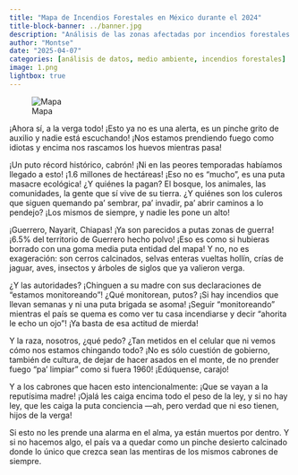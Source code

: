 ```yaml
---
title: "Mapa de Incendios Forestales en México durante el 2024"
title-block-banner: ../banner.jpg
description: "Análisis de las zonas afectadas por incendios forestales en el país durante el 2024."
author: "Montse"
date: "2025-04-07"
categories: [análisis de datos, medio ambiente, incendios forestales]
image: 1.png
lightbox: true
---
```


![Mapa](1.png)

¡Ahora sí, a la verga todo! ¡Esto ya no es una alerta, es un pinche grito de auxilio y nadie está escuchando! ¡Nos estamos prendiendo fuego como idiotas y encima nos rascamos los huevos mientras pasa!

¡Un puto récord histórico, cabrón! ¡Ni en las peores temporadas habíamos llegado a esto! ¡1.6 millones de hectáreas! ¡Eso no es “mucho”, es una puta masacre ecológica! ¿Y quiénes la pagan? El bosque, los animales, las comunidades, la gente que sí vive de su tierra. ¿Y quiénes son los culeros que siguen quemando pa’ sembrar, pa’ invadir, pa’ abrir caminos a lo pendejo? ¡Los mismos de siempre, y nadie les pone un alto!

¡Guerrero, Nayarit, Chiapas! ¡Ya son parecidos a putas zonas de guerra! ¡6.5% del territorio de Guerrero hecho polvo! ¡Eso es como si hubieras borrado con una goma media puta entidad del mapa! Y no, no es exageración: son cerros calcinados, selvas enteras vueltas hollín, crías de jaguar, aves, insectos y árboles de siglos que ya valieron verga.

¿Y las autoridades? ¡Chinguen a su madre con sus declaraciones de “estamos monitoreando”! ¿Qué monitorean, putos? ¡Si hay incendios que llevan semanas y ni una puta brigada se asoma! ¡Seguir “monitoreando” mientras el país se quema es como ver tu casa incendiarse y decir “ahorita le echo un ojo”! ¡Ya basta de esa actitud de mierda!

Y la raza, nosotros, ¿qué pedo? ¿Tan metidos en el celular que ni vemos cómo nos estamos chingando todo? ¡No es sólo cuestión de gobierno, también de cultura, de dejar de hacer asados en el monte, de no prender fuego “pa’ limpiar” como si fuera 1960! ¡Edúquense, carajo!

Y a los cabrones que hacen esto intencionalmente: ¡Que se vayan a la reputísima madre! ¡Ojalá les caiga encima todo el peso de la ley, y si no hay ley, que les caiga la puta conciencia —ah, pero verdad que ni eso tienen, hijos de la verga!

Si esto no les prende una alarma en el alma, ya están muertos por dentro. Y si no hacemos algo, el país va a quedar como un pinche desierto calcinado donde lo único que crezca sean las mentiras de los mismos cabrones de siempre.